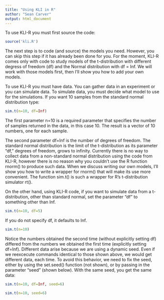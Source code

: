 ```yaml
---
title: "Using KLI in R"
author: "Sean Carver"
output: html_document
---
```


To use KLI-R you must first source the code:

```r
source('kli.R')
```

The next step is to code (and source) the models you need.  However, you can skip this step if it has already been done for you.  For the moment, KLI-R comes only with code to study models of the t-distribution with different degress of freedom (df) and the Normal distribution with df = Inf.  We will work with those models first, then I'll show you how to add your own models.

To use KLI-R you must have data.  You can gather data in an experiment or you can simulate data.  To simulate data, you must decide what model to use for the simulations.  If you want 10 samples from the standard normal distribution type:

```r
sim.t(n=10, df=Inf)
```

The first parameter n=10 is a required parameter that specifies the number of samples returned in the data, in this case 10.  The result is a vector of 10 numbers, one for each sample.

The second parameter df=Inf is the number of degrees of freedom.
The standard normal distribution is the limit of the t-distribution as its parameter "df," degrees of freedom, grows to infinity.  Currently there is no way to collect data from a non-standard normal distribution using the code from KLI-R, however there is no reason why you couldn't use the R function rnorm() to produce such data.  When we discuss writing our own models, I'll show you how to write a wrapper for rnorm() that will make its use more convenient.  The function sim.t() is such a wrapper for R's t-distribution simulator rt().

On the other hand, using KLI-R code, if you want to simulate data from a t-distribution, other than standard normal, set the parameter "df" to something other than Inf.

```r
sim.t(n=10, df=5)
```

If you do not specify df, it defaults to Inf.

```r
sim.t(n=10)
```

Notice the numbers obtained the second time (without explicitly setting df) differed from the numbers we obtained the first time (explicitly setting df=Inf).  Different data arise because we are using a dynamic seed.  Even if we reexcecute commands identical to those shown above, we would get different data, each time.  To avoid this behavior, we need to fix the seed, either by using the set.seed() function (not shown), or by passing in the parameter "seed" (shown below).  With the same seed, you get the same data:

```r
sim.t(n=10, df=Inf, seed=6)
```

```r
sim.t(n=10, seed=6)
```
